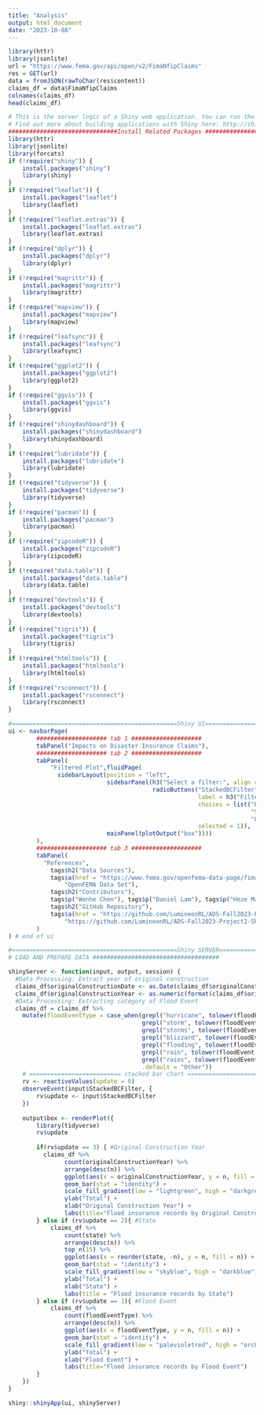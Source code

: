 ```yaml
---
title: "Analysis"
output: html_document
date: "2023-10-08"
---
```


```r
library(httr)
library(jsonlite)
url = "https://www.fema.gov/api/open/v2/FimaNfipClaims"
res = GET(url)
data = fromJSON(rawToChar(res$content))
claims_df = data$FimaNfipClaims
colnames(claims_df)
head(claims_df)
```


```r
# This is the server logic of a Shiny web application. You can run the application by clicking 'Run App' above.
# Find out more about building applications with Shiny here: http://shiny.rstudio.com/
###############################Install Related Packages #######################
library(httr)
library(jsonlite)
library(forcats)
if (!require("shiny")) {
    install.packages("shiny")
    library(shiny)
}
if (!require("leaflet")) {
    install.packages("leaflet")
    library(leaflet)
}
if (!require("leaflet.extras")) {
    install.packages("leaflet.extras")
    library(leaflet.extras)
}
if (!require("dplyr")) {
    install.packages("dplyr")
    library(dplyr)
}
if (!require("magrittr")) {
    install.packages("magrittr")
    library(magrittr)
}
if (!require("mapview")) {
    install.packages("mapview")
    library(mapview)
}
if (!require("leafsync")) {
    install.packages("leafsync")
    library(leafsync)
}
if (!require("ggplot2")) {
    install.packages("ggplot2")
    library(ggplot2)
}
if (!require("ggvis")) {
    install.packages("ggvis")
    library(ggvis)
}
if (!require("shinydashboard")) {
    install.packages("shinydashboard")
    library(shinydashboard)
}
if (!require("lubridate")) {
    install.packages("lubridate")
    library(lubridate)
}
if (!require("tidyverse")) {
    install.packages("tidyverse")
    library(tidyverse)
}
if (!require("pacman")) {
    install.packages("pacman")
    library(pacman)
}
if (!require("zipcodeR")) {
    install.packages("zipcodeR")
    library(zipcodeR)
}
if (!require("data.table")) {
    install.packages("data.table")
    library(data.table)
}
if (!require("devtools")) {
    install.packages("devtools")
    library(devtools)
}
if (!require("tigris")) {
    install.packages("tigris")
    library(tigris)
}
if (!require("htmltools")) {
    install.packages("htmltools")
    library(htmltools)
}
if (!require("rsconnect")) {
    install.packages("rsconnect")
    library(rsconnect)
}
```


```r
#===============================================Shiny UI=========================================================
ui <- navbarPage(
        #################### tab 1 ####################
        tabPanel("Impacts on Disaster Insurance Claims"),
        #################### tab 2 ####################
        tabPanel(
            "Filtered Plot",fluidPage(
              sidebarLayout(position = "left",
                            sidebarPanel(h3("Select a filter:", align = "left", style="color:#045a8d"),
                                         radioButtons("StackedBCFilter", 
                                                      label = h3("Filter"), 
                                                      choices = list("Flood Event" = 1,
                                                                     "State" = 2, 
                                                                     "Original Construction Year" = 3), 
                                                      selected = 1)),
                            mainPanel(plotOutput("box"))))
        ),
        #################### tab 3 ####################
        tabPanel(
          "References",
            tags$h2("Data Sources"),
            tags$a(href = "https://www.fema.gov/openfema-data-page/fima-nfip-redacted-claims-v2",
                "OpenFEMA Data Set"),
            tags$h2("Contributors"),
            tags$p("Wenhe Chen"), tags$p("Daniel Lam"), tags$p("Heze Ma"), tags$p("Shreya Verma"), tags$p("Michael Wiley"),
            tags$h2("GitHub Repository"),
            tags$a(href = "https://github.com/LumineonRL/ADS-Fall2023-Project2-ShinyApp-Group4",
                "https://github.com/LumineonRL/ADS-Fall2023-Project2-ShinyApp-Group4")
        )
) # end of ui

#===============================================Shiny SERVER=====================================================
# LOAD AND PREPARE DATA ####################################

shinyServer <- function(input, output, session) {
  #Data Processing: Extract year of original construction
  claims_df$originalConstructionDate <- as.Date(claims_df$originalConstructionDate)
  claims_df$originalConstructionYear <- as.numeric(format(claims_df$originalConstructionDate, "%Y"))
  #Data Processing: Extracting category of Flood Event
  claims_df = claims_df %>%
    mutate(floodEventType = case_when(grepl("hurricane", tolower(floodEvent)) ~ "Hurricane",
                                      grepl("storm", tolower(floodEvent)) ~ "Storm",
                                      grepl("storms", tolower(floodEvent)) ~ "Storm",
                                      grepl("blizzard", tolower(floodEvent)) ~ "Storm",
                                      grepl("flooding", tolower(floodEvent)) ~ "Flood",
                                      grepl("rain", tolower(floodEvent)) ~ "Rain",
                                      grepl("rains", tolower(floodEvent)) ~ "Rain",
                                      .default = "Other"))
    # ========================== stacked bar chart ===========================
    rv <- reactiveValues(update = 0)
    observeEvent(input$StackedBCFilter, {
        rv$update <- input$StackedBCFilter
    })
    
    output$box <- renderPlot({
        library(tidyverse)
        rv$update
        
        if(rv$update == 3) { #Original Construction Year
          claims_df %>%
                count(originalConstructionYear) %>%
                arrange(desc(n)) %>%
                ggplot(aes(x = originalConstructionYear, y = n, fill = n)) +
                geom_bar(stat = "identity") +
                scale_fill_gradient(low = "lightgreen", high = "darkgreen") +
                ylab("Total") +
                xlab("Original Construction Year") +
                labs(title="Flood insurance records by Original Construction Year")
        } else if (rv$update == 2){ #State
            claims_df %>%
                count(state) %>%
                arrange(desc(n)) %>%
                top_n(15) %>%
                ggplot(aes(x = reorder(state, -n), y = n, fill = n)) +
                geom_bar(stat = "identity") +
                scale_fill_gradient(low = "skyblue", high = "darkblue") +
                ylab("Total") +
                xlab("State") +
                labs(title = "Flood insurance records by State")
        } else if (rv$update == 1){ #Flood Event
            claims_df %>%
                count(floodEventType) %>%
                arrange(desc(n)) %>%
                ggplot(aes(x = floodEventType, y = n, fill = n)) +
                geom_bar(stat = "identity") +
                scale_fill_gradient(low = "palevioletred", high = "orchid4") +
                ylab("Total") +
                xlab("Flood Event") +
                labs(title="Flood insurance records by Flood Event")
        }
    })
}

shiny::shinyApp(ui, shinyServer)

```

